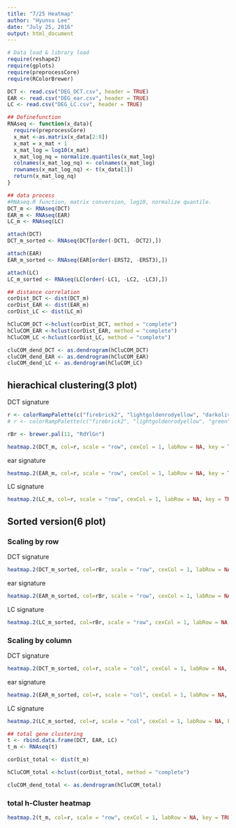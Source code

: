 ```yaml
---
title: "7/25 Heatmap"
author: "Hyunsu Lee"
date: "July 25, 2016"
output: html_document
---
```


```r
# Data load & library load
require(reshape2)
require(gplots)
require(preprocessCore)
require(RColorBrewer)

DCT <- read.csv("DEG_DCT.csv", header = TRUE)
EAR <- read.csv("DEG_ear.csv", header = TRUE)
LC <- read.csv("DEG_LC.csv", header = TRUE)
```


```r
## Definefunction 
RNAseq <- function(x_data){
  require(preprocessCore)
  x_mat <-as.matrix(x_data[2:8])
  x_mat = x_mat + 1
  x_mat_log = log10(x_mat)
  x_mat_log_nq = normalize.quantiles(x_mat_log)
  colnames(x_mat_log_nq) <- colnames(x_mat_log)
  rownames(x_mat_log_nq) <- t(x_data[1])
  return(x_mat_log_nq)
}

```



```r
## data process
#RNAseq.R function, matrix conversion, log10, normalize quantile.
DCT_m <- RNAseq(DCT)
EAR_m <- RNAseq(EAR)
LC_m <- RNAseq(LC)

attach(DCT)
DCT_m_sorted <- RNAseq(DCT[order(-DCT1, -DCT2),])

attach(EAR)
EAR_m_sorted <- RNAseq(EAR[order(-ERST2, -ERST3),])

attach(LC)
LC_m_sorted <- RNAseq(LC[order(-LC1, -LC2, -LC3),])

```


```r
## distance correlation
corDist_DCT <- dist(DCT_m)
corDist_EAR <- dist(EAR_m)
corDist_LC <- dist(LC_m)

hCluCOM_DCT <-hclust(corDist_DCT, method = "complete")
hCluCOM_EAR <-hclust(corDist_EAR, method = "complete")
hCluCOM_LC <-hclust(corDist_LC, method = "complete")

cluCOM_dend_DCT <- as.dendrogram(hCluCOM_DCT)
cluCOM_dend_EAR <- as.dendrogram(hCluCOM_EAR)
cluCOM_dend_LC <- as.dendrogram(hCluCOM_LC)
```


## hierachical clustering(3 plot)
   DCT signature
```r
r <- colorRampPalette(c("firebrick2", "lightgoldenrodyellow", "darkolivegreen"))(n = 299)
# r <- colorRampPalette(c("firebrick2", "lightgoldenrodyellow", "green"))(n = 299)

rBr <- brewer.pal(11, "RdYlGn")

heatmap.2(DCT_m, col=r, scale = "row", cexCol = 1, labRow = NA, key = TRUE, trace = "none", density.info = "none", dendrogram = "row", Rowv=cluCOM_dend_DCT)
```

   ear signature
```r
heatmap.2(EAR_m, col=r, scale = "row", cexCol = 1, labRow = NA, key = TRUE, trace = "none", density.info = "none", dendrogram = "row", Rowv=cluCOM_dend_EAR)
```

   LC signature
```r
heatmap.2(LC_m, col=r, scale = "row", cexCol = 1, labRow = NA, key = TRUE, trace = "none", density.info = "none", dendrogram = "row", Rowv=cluCOM_dend_LC)
```

## Sorted version(6 plot)
### Scaling by row
   DCT signature
```r
heatmap.2(DCT_m_sorted, col=rBr, scale = "row", cexCol = 1, labRow = NA, key = TRUE, trace = "none", density.info = "none", dendrogram = "none", Rowv = "none", Colv = "none")
```

   ear signature
```r
heatmap.2(EAR_m_sorted, col=rBr, scale = "row", cexCol = 1, labRow = NA, key = TRUE, trace = "none", density.info = "none", dendrogram = "none", Rowv = "none", Colv = "none")
```

   LC signature
```r
heatmap.2(LC_m_sorted, col=rBr, scale = "row", cexCol = 1, labRow = NA, key = TRUE, trace = "none", density.info = "none", dendrogram = "none", Rowv = "none", Colv = "none")
```

### Scaling by column
   DCT signature
```r
heatmap.2(DCT_m_sorted, col=r, scale = "col", cexCol = 1, labRow = NA, key = TRUE, trace = "none", density.info = "none", dendrogram = "none", Rowv = "none", Colv = "none")
```

   ear signature
```r
heatmap.2(EAR_m_sorted, col=r, scale = "col", cexCol = 1, labRow = NA, key = TRUE, trace = "none", density.info = "none", dendrogram = "none", Rowv = "none", Colv = "none")
```
   
   LC signature
```r
heatmap.2(LC_m_sorted, col=r, scale = "col", cexCol = 1, labRow = NA, key = TRUE, trace = "none", density.info = "none", dendrogram = "none", Rowv = "none", Colv = "none")
```



```r
## total gene clustering
t <- rbind.data.frame(DCT, EAR, LC)
t_m <- RNAseq(t)

corDist_total <- dist(t_m)

hCluCOM_total <-hclust(corDist_total, method = "complete")

cluCOM_dend_total <- as.dendrogram(hCluCOM_total)

```

### total h-Cluster heatmap
```r
heatmap.2(t_m, col=r, scale = "row", cexCol = 1, labRow = NA, key = TRUE, trace = "none", density.info = "none", dendrogram = "row", Rowv=cluCOM_dend_total)
```

```r

```

